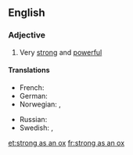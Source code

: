 ==English==

===Adjective===
{{head|en|adjective|head=as [[strong]] as an [[ox]]}}

# {{context|simile|lang=en}} Very [[strong]] and [[powerful]]

====Translations====
{{trans-top|very strong and powerful}}
* French: {{t+|fr|fort comme un Turc}}
* German: {{t-|de|stark wie ein Ochse}}
* Norwegian: {{t-|no|sterk som en bjørn}}, {{t+|no|sterk som en okse}}
{{trans-mid}}
* Russian: {{t-|ru|силён как бык|tr=siljón kak byk|sc=Cyrl}}
* Swedish: {{t-|sv|stark som en björn}}, {{t-|sv|stark som en oxe}}
{{trans-bottom}}

[[et:strong as an ox]]
[[fr:strong as an ox]]